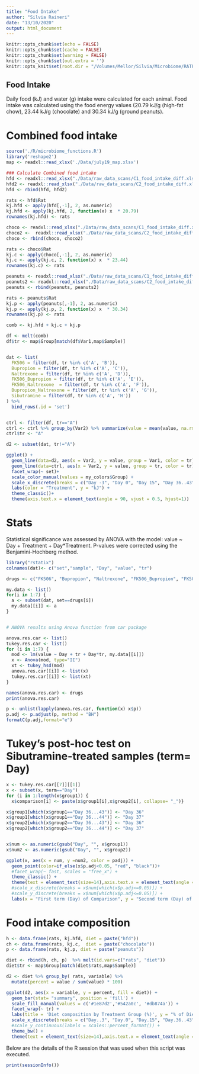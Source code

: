 ```yaml
---
title: "Food Intake"
author: "Silvia Raineri"
date: "13/10/2020"
output: html_document
---
```


```r
knitr::opts_chunk$set(echo = FALSE)
knitr::opts_chunk$set(cache = FALSE)
knitr::opts_chunk$set(warning = FALSE)
knitr::opts_chunk$set(out.extra = '')
knitr::opts_knit$set(root.dir = "/Volumes/Mellor/Silvia/Microbiome/RATFAT04/")
```

## Food Intake

Daily food (kJ) and water (g) intake were calculated for each animal. 
Food intake was calculated using the food energy values (20.79 kJ/g (high-fat chow), 23.44 kJ/g (chocolate) and 30.34 kJ/g (ground peanuts).

# Combined food intake 

```r
source('./R/microbiome_functions.R')
library('reshape2')
map <- readxl::read_xlsx('./Data/july19_map.xlsx')

### Calculate Combined food intake 
hfd <- readxl::read_xlsx("./Data/raw_data_scans/C1_food_intake_diff.xlsx", sheet = 1)
hfd2 <- readxl::read_xlsx("./Data/raw_data_scans/C2_food_intake_diff.xlsx", sheet = 1)
hfd <- rbind(hfd, hfd2)

rats <- hfd$Rat
kj.hfd <- apply(hfd[,-1], 2, as.numeric)
kj.hfd <- apply(kj.hfd, 2, function(x) x  * 20.79)
rownames(kj.hfd) <- rats

choco <- readxl::read_xlsx("./Data/raw_data_scans/C1_food_intake_diff.xlsx", sheet = 2)
choco2 <-  readxl::read_xlsx("./Data/raw_data_scans/C2_food_intake_diff.xlsx", sheet = 2)
choco <- rbind(choco, choco2)

rats <- choco$Rat
kj.c <- apply(choco[,-1], 2, as.numeric)
kj.c <- apply(kj.c, 2, function(x) x  * 23.44)
rownames(kj.c) <- rats

peanuts <- readxl::read_xlsx("./Data/raw_data_scans/C1_food_intake_diff.xlsx", sheet = 3)
peanuts2 <- readxl::read_xlsx("./Data/raw_data_scans/C2_food_intake_diff.xlsx", sheet = 3)
peanuts <- rbind(peanuts, peanuts2)

rats <- peanuts$Rat
kj.p <- apply(peanuts[,-1], 2, as.numeric)
kj.p <- apply(kj.p, 2, function(x) x  * 30.34)
rownames(kj.p) <- rats

comb <- kj.hfd + kj.c + kj.p
```
```r
df <- melt(comb)
df$tr <- map$Group[match(df$Var1,map$Sample)]


dat <- list(
  FK506 = filter(df, tr %in% c('A', 'B')),
  Bupropion = filter(df, tr %in% c('A', 'C')),
  Naltrexone = filter(df, tr %in% c('A', 'D')),
  FK506_Bupropion = filter(df, tr %in% c('A', 'E')),
  FK506_Naltrexone  = filter(df, tr %in% c('A', 'F')),
  Bupropion_Naltrexone = filter(df, tr %in% c('A', 'G')),
  Sibutramine = filter(df, tr %in% c('A', 'H'))
) %>%
  bind_rows(.id = 'set')


ctrl <- filter(df, tr=="A")
ctrl <- ctrl %>% group_by(Var2) %>% summarize(value = mean(value, na.rm = T))
ctrl$tr <- "A"

d2 <- subset(dat, tr!="A")

ggplot() +
  geom_line(data=d2, aes(x = Var2, y = value, group = Var1, color = tr)) +
  geom_line(data=ctrl, aes(x = Var2, y = value, group = tr, color = tr), stat="summary", size = 1) +
  facet_wrap(~ set)+
  scale_color_manual(values = my_colors$Group) +
  scale_x_discrete(breaks = c("Day -3", "Day 0", "Day 15", "Day 36..43", "Day 42")) +
  labs(color = "Treatment", y = "kJ") +
  theme_classic()+
  theme(axis.text.x = element_text(angle = 90, vjust = 0.5, hjust=1))


```

# Stats
Statistical significance was assessed by ANOVA with the model: value ~ Day + Treatment + Day*Treatment. P-values were corrected using the Benjamini-Hochberg method.

```r
library("rstatix")
colnames(dat)<- c("set","sample", "Day", "value", "tr")

drugs <- c("FK506", "Bupropion", "Naltrexone", "FK506_Bupropion", "FK506_Naltrexone", "Bupropion_Naltrexone", "Sibutramine")

my.data <- list()
for(i in 1:7) {
  a <- subset(dat, set==drugs[i])
  my.data[[i]] <- a
}


# ANOVA results using Anova function from car package

anova.res.car <- list()
tukey.res.car <- list()
for (i in 1:7) {
  mod <- lm(value ~ Day + tr + Day*tr, my.data[[i]])
  x <- Anova(mod, type="II") 
  xt <- tukey_hsd(mod)
  anova.res.car[[i]] <- list(x)
  tukey.res.car[[i]] <- list(xt)
}

names(anova.res.car) <- drugs
print(anova.res.car)

p <- unlist(lapply(anova.res.car, function(x) x$p))
p.adj <- p.adjust(p, method = "BH")
formatC(p.adj,format="e")
```

# Tukey's post-hoc test on Sibutramine-treated samples (term= Day)
```r
x <- tukey.res.car[[7]][[1]]
x <- subset(x, term=="Day") 
for (i in 1:length(x$group1)) {
  x$comparison[i] <- paste(x$group1[i],x$group2[i], collapse= "_")}

x$group1[which(x$group1=="Day 36...43")] <- "Day 36"
x$group1[which(x$group1=="Day 36...44")] <- "Day 37"
x$group2[which(x$group2=="Day 36...43")] <- "Day 36"
x$group2[which(x$group2=="Day 36...44")] <- "Day 37"


x$num <- as.numeric(gsub("Day", "", x$group1))
x$num2 <- as.numeric(gsub("Day", "", x$group2))

ggplot(x, aes(x = num, y =num2, color = padj)) +
  geom_point(color=if_else(x$p.adj<0.05, "red", "black"))+
  #facet_wrap(~ fast, scales = "free_x") +
  theme_classic() +
  theme(text = element_text(size=14),axis.text.x = element_text(angle = 90, vjust = 0.5, hjust=1)) +
  #scale_x_discrete(breaks = x$num[which(x$p.adj<=0.05)]) +
  #scale_y_discrete(breaks = x$num[which(x$p.adj<=0.05)]) +
  labs(x = "First term (Day) of Comparison", y = "Second term (Day) of comparison")
```

# Food intake composition

```r
h <- data.frame(rats, kj.hfd, diet = paste("hfd"))
ch <- data.frame(rats, kj.c,  diet = paste("chocolate"))
p <- data.frame(rats, kj.p, diet = paste("peanuts"))

diet <- rbind(h, ch, p)  %>% melt(id.vars=c("rats", "diet"))
diet$tr <- map$Group[match(diet$rats,map$Sample)]

d2 <- diet %>% group_by( rats, variable) %>% 
  mutate(percent = value / sum(value) * 100)

ggplot(d2, aes(x = variable, y = percent, fill = diet)) +
  geom_bar(stat= "summary", position = 'fill') + 
  scale_fill_manual(values = c('#1e87d2','#542a0c', '#db874a')) +
  facet_wrap(~ tr) +
  labs(title = 'Diet composition by Treatment Group (%)', y = "% of Diet")+
  scale_x_discrete(breaks = c("Day..3", "Day.0", "Day.15", "Day.36..43", "Day.42")) +
  #scale_y_continuous(labels = scales::percent_format()) +
  theme_bw() +
  theme(text = element_text(size=14),axis.text.x = element_text(angle = 90, vjust = 0.5, hjust=1)) 
```
Below are the details of the R session that was used when this script was executed.

```r
print(sessionInfo())
```